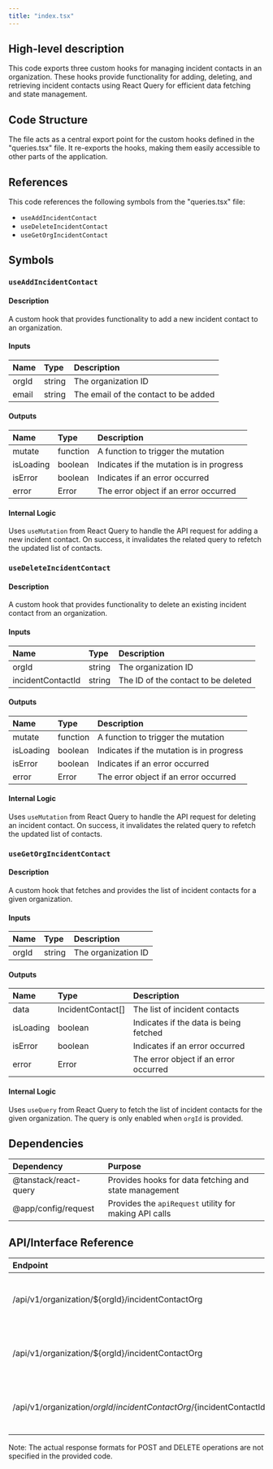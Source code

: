 ```yaml
---
title: "index.tsx"
---
```


## High-level description
This code exports three custom hooks for managing incident contacts in an organization. These hooks provide functionality for adding, deleting, and retrieving incident contacts using React Query for efficient data fetching and state management.

## Code Structure
The file acts as a central export point for the custom hooks defined in the "queries.tsx" file. It re-exports the hooks, making them easily accessible to other parts of the application.

## References
This code references the following symbols from the "queries.tsx" file:
- `useAddIncidentContact`
- `useDeleteIncidentContact`
- `useGetOrgIncidentContact`

## Symbols

### `useAddIncidentContact`
#### Description
A custom hook that provides functionality to add a new incident contact to an organization.

#### Inputs
| Name | Type | Description |
|:-----|:-----|:------------|
| orgId | string | The organization ID |
| email | string | The email of the contact to be added |

#### Outputs
| Name | Type | Description |
|:-----|:-----|:------------|
| mutate | function | A function to trigger the mutation |
| isLoading | boolean | Indicates if the mutation is in progress |
| isError | boolean | Indicates if an error occurred |
| error | Error | The error object if an error occurred |

#### Internal Logic
Uses `useMutation` from React Query to handle the API request for adding a new incident contact. On success, it invalidates the related query to refetch the updated list of contacts.

### `useDeleteIncidentContact`
#### Description
A custom hook that provides functionality to delete an existing incident contact from an organization.

#### Inputs
| Name | Type | Description |
|:-----|:-----|:------------|
| orgId | string | The organization ID |
| incidentContactId | string | The ID of the contact to be deleted |

#### Outputs
| Name | Type | Description |
|:-----|:-----|:------------|
| mutate | function | A function to trigger the mutation |
| isLoading | boolean | Indicates if the mutation is in progress |
| isError | boolean | Indicates if an error occurred |
| error | Error | The error object if an error occurred |

#### Internal Logic
Uses `useMutation` from React Query to handle the API request for deleting an incident contact. On success, it invalidates the related query to refetch the updated list of contacts.

### `useGetOrgIncidentContact`
#### Description
A custom hook that fetches and provides the list of incident contacts for a given organization.

#### Inputs
| Name | Type | Description |
|:-----|:-----|:------------|
| orgId | string | The organization ID |

#### Outputs
| Name | Type | Description |
|:-----|:-----|:------------|
| data | IncidentContact[] | The list of incident contacts |
| isLoading | boolean | Indicates if the data is being fetched |
| isError | boolean | Indicates if an error occurred |
| error | Error | The error object if an error occurred |

#### Internal Logic
Uses `useQuery` from React Query to fetch the list of incident contacts for the given organization. The query is only enabled when `orgId` is provided.

## Dependencies
| Dependency | Purpose |
|:-----------|:--------|
| @tanstack/react-query | Provides hooks for data fetching and state management |
| @app/config/request | Provides the `apiRequest` utility for making API calls |

## API/Interface Reference
| Endpoint | Method | Request | Response | Description |
|:---------|:-------|:--------|:---------|:------------|
| /api/v1/organization/${orgId}/incidentContactOrg | GET | - | { incidentContactsOrg: IncidentContact[] } | Fetch all incident contacts for an organization |
| /api/v1/organization/${orgId}/incidentContactOrg | POST | { email: string } | - | Add a new incident contact to an organization |
| /api/v1/organization/${orgId}/incidentContactOrg/${incidentContactId} | DELETE | - | - | Delete an incident contact from an organization |

Note: The actual response formats for POST and DELETE operations are not specified in the provided code.